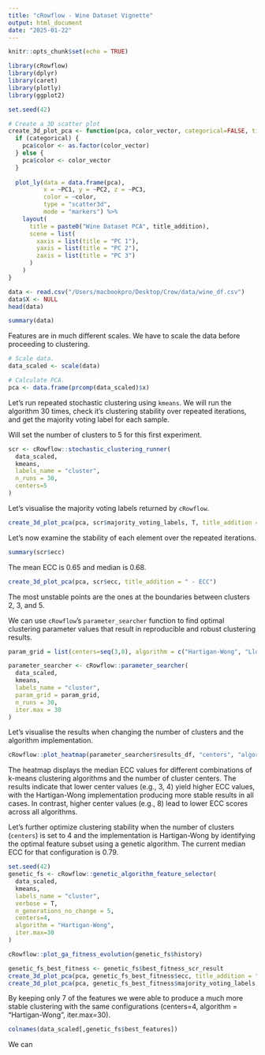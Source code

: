 ```yaml
---
title: "cRowflow - Wine Dataset Vignette"
output: html_document
date: "2025-01-22"
---
```


```r
knitr::opts_chunk$set(echo = TRUE)

library(cRowflow)
library(dplyr)
library(caret)
library(plotly)
library(ggplot2)

set.seed(42)

# Create a 3D scatter plot
create_3d_plot_pca <- function(pca, color_vector, categorical=FALSE, title_addition="") {
  if (categorical) {
    pca$color <- as.factor(color_vector)
  } else {
    pca$color <- color_vector
  }
  
  plot_ly(data = data.frame(pca), 
          x = ~PC1, y = ~PC2, z = ~PC3, 
          color = ~color,
          type = "scatter3d", 
          mode = "markers") %>%
    layout(
      title = paste0("Wine Dataset PCA", title_addition),
      scene = list(
        xaxis = list(title = "PC 1"),
        yaxis = list(title = "PC 2"),
        zaxis = list(title = "PC 3")
      )
    )
}
```


```r
data <- read.csv("/Users/macbookpro/Desktop/Crow/data/wine_df.csv")
data$X <- NULL
head(data)
```

```r
summary(data)
```
Features are in much different scales. We have to scale the data before proceeding to clustering.

```r
# Scale data.
data_scaled <- scale(data)

# Calculate PCA.
pca <- data.frame(prcomp(data_scaled)$x)
```

Let's run repeated stochastic clustering using `kmeans`. We will run the algorithm 30 times, check it's clustering stability over repeated iterations, and get the majority voting label for each sample.

Will set the number of clusters to 5 for this first experiment.
```r
scr <- cRowflow::stochastic_clustering_runner(
  data_scaled,
  kmeans,
  labels_name = "cluster",
  n_runs = 30,
  centers=5
)
```

Let's visualise the majority voting labels returned by `cRowflow`.
```r
create_3d_plot_pca(pca, scr$majority_voting_labels, T, title_addition = " - Clusters")
```

Let's now examine the stability of each element over the repeated iterations.
```r
summary(scr$ecc)
```
The mean ECC is 0.65 and median is 0.68. 
```r
create_3d_plot_pca(pca, scr$ecc, title_addition = " - ECC")
```

The most unstable points are the ones at the boundaries between clusters 2, 3, and 5.

We can use `cRowflow`'s `parameter_searcher` function to find optimal clustering parameter values that result in reproducible and robust clustering results.
```r
param_grid = list(centers=seq(3,8), algorithm = c("Hartigan-Wong", "Lloyd", "Forgy", "MacQueen"))

parameter_searcher <- cRowflow::parameter_searcher(
  data_scaled,
  kmeans,
  labels_name = "cluster",
  param_grid = param_grid,
  n_runs = 30,
  iter.max = 30
)
```

Let's visualise the results when changing the number of clusters and the algorithm implementation.
```r

cRowflow::plot_heatmap(parameter_searcher$results_df, "centers", "algorithm")
```
The heatmap displays the median ECC values for different combinations of k-means clustering algorithms and the number of cluster centers. The results indicate that lower center values (e.g., 3, 4) yield higher ECC values, with the Hartigan-Wong implementation producing more stable results in all cases. In contrast, higher center values (e.g., 8) lead to lower ECC scores across all algorithms.

Let’s further optimize clustering stability when the number of clusters (`centers`) is set to 4 and the implementation is Hartigan-Wong by identifying the optimal feature subset using a genetic algorithm. The current median ECC for that configuration is 0.79.
```r
set.seed(42)
genetic_fs <- cRowflow::genetic_algorithm_feature_selector(
  data_scaled,
  kmeans,
  labels_name = "cluster",
  verbose = T,
  n_generations_no_change = 5,
  centers=4,
  algorithm = "Hartigan-Wong",
  iter.max=30
)

cRowflow::plot_ga_fitness_evolution(genetic_fs$history)
```


```r
genetic_fs_best_fitness <- genetic_fs$best_fitness_scr_result
create_3d_plot_pca(pca, genetic_fs_best_fitness$ecc, title_addition = " - ECC AFTER GA OPTIMIZATION")
create_3d_plot_pca(pca, genetic_fs_best_fitness$majority_voting_labels, categorical = T, title_addition = " - CLUSTERS")
```

By keeping only 7 of the features we were able to produce a much more stable clustering with the same configurations (centers=4, algorithm = "Hartigan-Wong", iter.max=30). 
```r
colnames(data_scaled[,genetic_fs$best_features])
```
We can 
